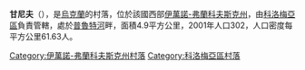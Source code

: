 {{coord|48|28|0|N|25|11|51|E|scale:30000|display=title}}

'''甘尼夫'''（{{lang-uk|Ганнів}}），是[[烏克蘭|烏克蘭]]的村落，位於該國西部[[伊萬諾-弗蘭科夫斯克州|伊萬諾-弗蘭科夫斯克州]]，由[[科洛梅亞區|科洛梅亞區]]負責管轄，處於[[普魯特河|普魯特河]]畔，面積4.9平方公里，2001年人口302，人口密度每平方公里61.63人。

{{DEFAULTSORT:Ганнів}}
[[Category:伊萬諾-弗蘭科夫斯克州村落|Category:伊萬諾-弗蘭科夫斯克州村落]]
[[Category:科洛梅亞區村落|Category:科洛梅亞區村落]]


{{IvanoFrankivsk-geo-stub}}